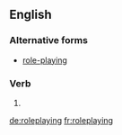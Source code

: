 ==English==

===Alternative forms===
* [[role-playing]]

===Verb===
{{head|en}}

# {{en-third-person singular of|roleplay}}

[[de:roleplaying]]
[[fr:roleplaying]]